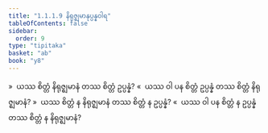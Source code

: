 ```yaml
---
title: "1.1.1.9 နိရုဇ္ဈမာနုပ္ပန္နဝါရ"
tableOfContents: false
sidebar:
  order: 9
type: "tipitaka"
basket: "ab"
book: "y8"
---
```



<DynamicBreadcrumb />

<Division number="15" book="y8" e="ch" v="34" p="291">

<Paragraph number="58" book="y8">
»  ယဿ စိတ္တံ နိရုဇ္ဈမာနံ တဿ စိတ္တံ ဥပ္ပန္နံ?
</Paragraph>

<Paragraph number="59" book="y8">
«  ယဿ ဝါ ပန စိတ္တံ ဥပ္ပန္နံ တဿ စိတ္တံ နိရုဇ္ဈမာနံ?
</Paragraph>

<Paragraph number="60" book="y8">
»  ယဿ စိတ္တံ န နိရုဇ္ဈမာနံ တဿ စိတ္တံ န ဥပ္ပန္နံ?
</Paragraph>

<Paragraph number="61" book="y8">
«  ယဿ ဝါ ပန စိတ္တံ န ဥပ္ပန္နံ တဿ စိတ္တံ န နိရုဇ္ဈမာနံ?
</Paragraph>
</Division>